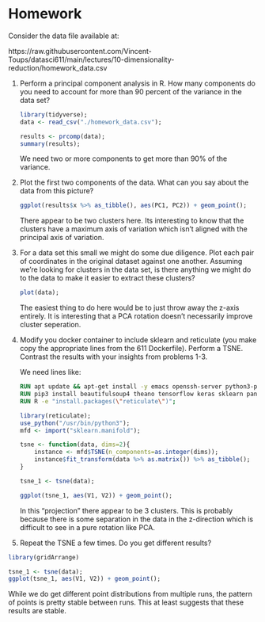 Homework
========

Consider the data file available at:

https://raw.githubusercontent.com/Vincent-Toups/datasci611/main/lectures/10-dimensionality-reduction/homework_data.csv

1. Perform a principal component analysis in R. How many components do
   you need to account for more than 90 percent of the variance in the
   data set?
   
   ```r
   library(tidyverse);
   data <- read_csv("./homework_data.csv");

   results <- prcomp(data);
   summary(results);
   ```
   
   We need two or more components to get more than 90% of the
   variance.
   
2. Plot the first two components of the data. What can you say about
   the data from this picture?
   
   ```r
   ggplot(results$x %>% as_tibble(), aes(PC1, PC2)) + geom_point();

   ```
   
   There appear to be two clusters here. Its interesting to know that
   the clusters have a maximum axis of variation which isn't aligned
   with the principal axis of variation.
   
3. For a data set this small we might do some due diligence. Plot each
   pair of coordinates in the original dataset against one
   another. Assuming we're looking for clusters in the data set, is
   there anything we might do to the data to make it easier to extract
   these clusters?
   
   ```r
   plot(data);   
   ```
   
   The easiest thing to do here would be to just throw away the z-axis
   entirely. It is interesting that a PCA rotation doesn't necessarily
   improve cluster seperation.
   
4. Modify you docker container to include sklearn and reticulate (you
   make copy the appropriate lines from the 611 Dockerfile). Perform a
   TSNE. Contrast the results with your insights from problems 1-3.
   
   We need lines like:
   
   ```Dockerfile
   RUN apt update && apt-get install -y emacs openssh-server python3-pip
   RUN pip3 install beautifulsoup4 theano tensorflow keras sklearn pandas numpy pandasql
   RUN R -e "install.packages(\"reticulate\")";
   ```
   
   ```r
   library(reticulate);
   use_python("/usr/bin/python3");
   mfd <- import("sklearn.manifold");

   tsne <- function(data, dims=2){
       instance <- mfd$TSNE(n_components=as.integer(dims));
       instance$fit_transform(data %>% as.matrix()) %>% as_tibble();
   }

   tsne_1 <- tsne(data);

   ggplot(tsne_1, aes(V1, V2)) + geom_point();
   
   ```
   
   In this "projection" there appear to be 3 clusters. This is
   probably because there is some separation in the data in the
   z-direction which is difficult to see in a pure rotation like PCA.
   
5. Repeat the TSNE a few times. Do you get different results?

```r
library(gridArrange)

tsne_1 <- tsne(data);
ggplot(tsne_1, aes(V1, V2)) + geom_point();

```

While we do get different point distributions from multiple runs, the
pattern of points is pretty stable between runs. This at least
suggests that these results are stable.
